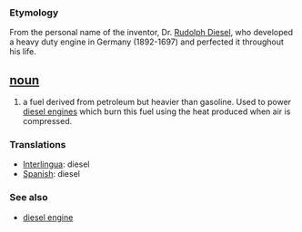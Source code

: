 === Etymology ===
From the personal name of the inventor, Dr. [[Rudolph Diesel]], who developed a heavy duty engine in Germany (1892-1697) and perfected it throughout his life.

== [[noun]] ==
#a fuel derived from petroleum but heavier than gasoline. Used to power [[diesel engine]]s which burn this fuel using the heat produced when air is compressed.

=== Translations ===
*[[Interlingua]]: diesel
*[[Spanish]]: diesel

=== See also ===
*[[diesel engine]]